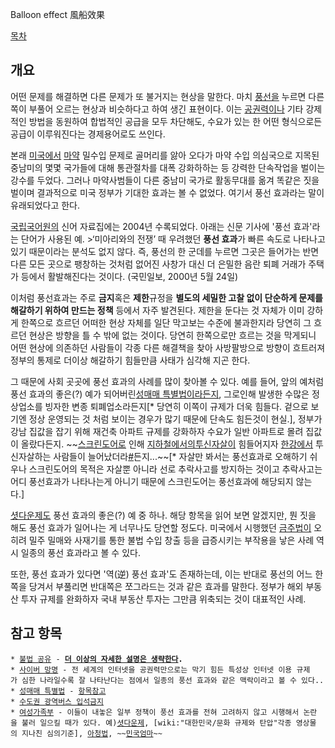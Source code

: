 Balloon effect
風船效果

[[목차]]

== 개요 ==
어떤 문제를 해결하면 다른 문제가 또 불거지는 현상을 말한다. 마치 [[풍선]]을 누르면 다른쪽이 부풀어 오르는 현상과 비슷하다고 하여 생긴 표현이다. 이는 [[공권력]]이나 기타 강제적인 방법을 동원하여 합법적인 공급을 모두 차단해도, 수요가 있는 한 어떤 형식으로든 공급이 이루워진다는 경제용어로도 쓰인다.

본래 [[미국]]에서 [[마약]] 밀수입 문제로 골머리를 앓아 오다가 마약 수입 의심국으로 지목된 중남미의 몇몇 국가들에 대해 통관절차를 대폭 강화하하는 등 강력한 단속작업을 벌이는 강수를 두었다. 그러나 마약사범들이 다른 중남미 국가로 활동무대를 옮겨 똑같은 짓을 벌이며 결과적으로 미국 정부가 기대한 효과는 볼 수 없었다. 여기서 풍선 효과라는 말이 유래되었다고 한다.

[[국립국어원]]의 신어 자료집에는 2004년 수록되었다.
아래는 신문 기사에 '풍선 효과'라는 단어가 사용된 예.
>‘미아리와의 전쟁’ 때 우려했던 '''풍선 효과'''가 빠른 속도로 나타나고 있기 때문이라는 분석도 없지 않다. 즉, 풍선의 한 군데를 누르면 그곳은 들어가는 반면 다른 모든 곳으로 팽창하는 것처럼 없어진 사창가 대신 더 은밀한 음란 퇴폐 거래가 주택가 등에서 활발해진다는 것이다. (국민일보, 2000년 5월 24일)

이처럼 풍선효과는 주로 '''금지'''혹은 '''제한'''규정을 '''별도의 세밀한 고찰 없이 단순하게 문제를 해갈하기 위하여 만드는 정책''' 등에서 자주 발견된다. 제한을 둔다는 것 자체가 이미 강하게 한쪽으로 흐르던 어떠한 현상 자체를 일단 막고보는 수준에 불과한지라 당연히 그 흐르던 현상은 방향을 틀 수 밖에 없는 것이다. 당연히 한쪽으로만 흐르는 것을 막게되니 어떤 현상에 의존하던 사람들이 각종 다른 해결책을 찾아 사방팔방으로 방향이 흐트러져 정부의 통제로 더이상 해갈하기 힘들만큼 사태가 심각해 지곤 한다. 

그 때문에 사회 곳곳에 풍선 효과의 사례를 많이 찾아볼 수 있다. 예를 들어, 앞의 예처럼 풍선 효과의 좋은(?) 예가 되어버린[[성매매 특별법]]이라든지, 그로인해 발생한 수많은 정상업소를 빙자한 변종 퇴폐업소라든지[* 당연히 이쪽이 규제가 더욱 힘들다. 겉으로 보기엔 정상 운영되는 것 처럼 보이는 경우가 많기 때문에 단속도 힘든것이 현실.], 정부가 강남 집값을 잡기 위해 재건축 아파트 규제를 강화하자 수요가 일반 아파트로 몰려 집값이 올랐다든지. ~~[[스크린도어]]로 인해 [[지하철]]에서의투신[[자살]]이 힘들어지자 [[한강]]에서 투신자살하는 사람들이 늘어났더라[http://news.naver.com/main/read.nhn?mode=LSD&mid=sec&sid1=102&oid=020&aid=0002218416 #]든지...~~[* 자살만 봐서는 풍선효과로 오해하기 쉬우나 스크린도어의 목적은 자살뿐 아니라 선로 추락사고를 방지하는 것이고 추락사고는 어디 풍선효과가 나타나는게 아니기 때문에 스크린도어는 풍선효과에 해당되지 않는다.]

[[셧다운제]]도 풍선 효과의 좋은(?) 예 중 하나. 해당 항목을 읽어 보면 알겠지만, 뭔 짓을 해도 풍선 효과가 일어나는 게 너무나도 당연할 정도다. 미국에서 시행했던 [[금주법]]이 오히려 밀주 밀매와 사재기를 통한 불법 수입 창출 등을 급증시키는 부작용을 낳은 사례 역시 일종의 풍선 효과라고 볼 수 있다.

또한, 풍선 효과가 있다면 '역(逆) 풍선 효과'도 존재하는데, 이는 반대로 풍선의 어느 한 쪽을 당겨서 부풀리면 반대쪽은 쪼그라드는 것과 같은 효과를 말한다. 정부가 해외 부동산 투자 규제를 완화하자 국내 부동산 투자는 그만큼 위축되는 것이 대표적인 사례.

== 참고 항목 ==
 * [[불법 공유]] - '''[[더 이상의 자세한 설명은 생략한다]].'''
 * [[사이버 망명]] - 전 세계의 인터넷을 공권력만으로는 막기 힘든 특성상 인터넷 이용 규제가 심한 나라일수록 잘 나타난다는 점에서 일종의 풍선 효과와 같은 맥락이라고 볼 수 있다..
 * [[성매매 특별법]] - [http://news.naver.com/main/read.nhn?mode=LSD&mid=sec&sid1=102&oid=003&aid=0005157694 항목참고]
 * [[수도권 광역버스 입석금지]]
 * [[여성가족부]] - 이들이 내놓은 일부 정책이 풍선 효과를 전혀 고려하지 않고 시행해서 논란을 불러 일으킬 때가 있다. 예)[[셧다운제]], [wiki:"대한민국/문화 규제와 탄압"각종 영상물의 지나친 심의기준], [[아청법]], ~~[[민국엄마]]~~

